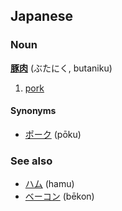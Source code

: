 ==Japanese==
===Noun===
'''[[豚]][[肉]]''' (ぶたにく, butaniku)

# [[pork]]

====Synonyms====
*[[ポーク]] (pōku)

===See also===
*[[ハム]] (hamu)
*[[ベーコン]] (bēkon)